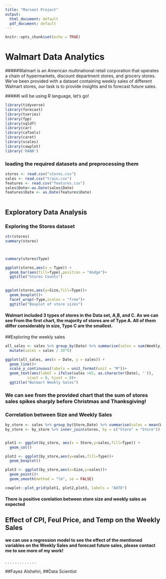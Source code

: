 ---
title: "Marsool Project"
output:
  html_document: default
  pdf_document: default
---

```{r setup, include=FALSE}
knitr::opts_chunk$set(echo = TRUE)
```

# Walmart Data Analytics

#####Walmart is an American multinational retail corporation that operates a chain of hypermarkets, discount department stores, and grocery stores. We've been provided with a dataset containing weekly sales of different  Walmart stores, our task is to provide insights and to forecast future sales. 

#####I will be using R language, let's go!


```{r pressure, echo=FALSE,message=FALSE,warning=FALSE}
library(tidyverse)
library(forecast)
library(tseries)
library(fpp)
library(sqldf)
library(car)
library(caTools)
library(caret)
library(scales)
library(cowplot)
library('RANN')


```

### loading the required datasets and preprocessing them

```{r cars, echo=TRUE}
stores <- read.csv("stores.csv")
sales <- read.csv("train.csv")
features <- read.csv("features.csv")
sales$Date<-as.Date(sales$Date)
features$Date <- as.Date(features$Date)



```





## Exploratory Data Analysis

### Exploring the Stores dataset

```{r presgssnnure, echo=TRUE}
str(stores)
summary(stores)



summary(stores$Type)

ggplot(stores,aes(x = Type)) + 
  geom_bar(aes(fill=Type),position = "dodge")+
  ggtitle("Stores Counts")
  

ggplot(stores,aes(y=Size,fill=Type))+
  geom_boxplot()+
  facet_wrap(~Type,scales = "free")+
  ggtitle("Boxplot of store sizes")
```

#### Walmart included 3 types of stores in the Data set, A,B, and C. As we can see From the first chart, the majority of stores are of Type A. All of them differ considerably in size, Type C are the smallest.




##Exploring the weekly sales

```{r presgssuhhjhkre, echo=TRUE}

all_sales <- sales %>% group_by(Date) %>% summarise(sales = sum(Weekly_Sales)) %>%
  mutate(sales = sales / 10^6) 

ggplot(all_sales, aes(x = Date, y = sales)) +
  geom_line()+
  scale_y_continuous(labels = unit_format(unit = "M"))+
  geom_text(aes(label = ifelse(sales >65, as.character(Date), '')), 
          vjust = 0, hjust = 0)+
  ggtitle("Walmart Weekly Sales")

```

### We can see from the provided chart that the sum of stores sales spikes sharply before Christmas and Thanksgiving!

### Correlation between Size and Weekly Sales

```{r presgssuhhjjjhkre, echo=TRUE}
by_store <- sales %>% group_by(Store,Date) %>% summarise(sales = mean(Weekly_Sales))
by_store <- by_store %>% inner_join(stores, by = c("Store" = "Store"))


plot1 <- ggplot(by_store, aes(x = Store,y=sales,fill=Type)) + 
  geom_col()

plot2 <- ggplot(by_store,aes(y=sales,fill=Type))+
  geom_boxplot()

plot3 <- ggplot(by_store,aes(x=Size,y=sales))+
  geom_point()+
  geom_smooth(method = "lm", se = FALSE)

cowplot::plot_grid(plot1, plot2,plot3, labels = "AUTO")

```

####  There is positive corelation between store size and weekly sales as expected


## Effect of CPI, Feul Price, and Temp on the Weekly Sales

#### we can use a regression model to see the effect of the mentioned variables on the Weekly Sales and forecast future sales, please contact me to see more of my work!
.
.
.
.
.
.
.
.
.
.
.
.
.







##Fayez Alshehri, 
##Data Scientist







